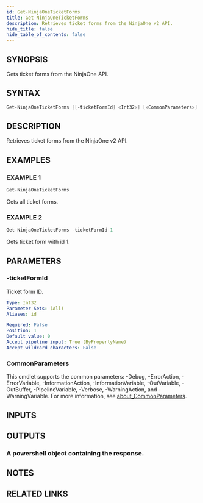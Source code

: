 ```yaml
---
id: Get-NinjaOneTicketForms
title: Get-NinjaOneTicketForms
description: Retrieves ticket forms from the NinjaOne v2 API.
hide_title: false
hide_table_of_contents: false
---
```


## SYNOPSIS

Gets ticket forms from the NinjaOne API.

## SYNTAX

```powershell
Get-NinjaOneTicketForms [[-ticketFormId] <Int32>] [<CommonParameters>]
```

## DESCRIPTION

Retrieves ticket forms from the NinjaOne v2 API.

## EXAMPLES

### EXAMPLE 1

```powershell
Get-NinjaOneTicketForms
```

Gets all ticket forms.

### EXAMPLE 2

```powershell
Get-NinjaOneTicketForms -ticketFormId 1
```

Gets ticket form with id 1.

## PARAMETERS

### -ticketFormId

Ticket form ID.

```yaml
Type: Int32
Parameter Sets: (All)
Aliases: id

Required: False
Position: 1
Default value: 0
Accept pipeline input: True (ByPropertyName)
Accept wildcard characters: False
```

### CommonParameters

This cmdlet supports the common parameters: -Debug, -ErrorAction, -ErrorVariable, -InformationAction, -InformationVariable, -OutVariable, -OutBuffer, -PipelineVariable, -Verbose, -WarningAction, and -WarningVariable. For more information, see [about_CommonParameters](http://go.microsoft.com/fwlink/?LinkID=113216).

## INPUTS

## OUTPUTS

### A powershell object containing the response.

## NOTES

## RELATED LINKS

